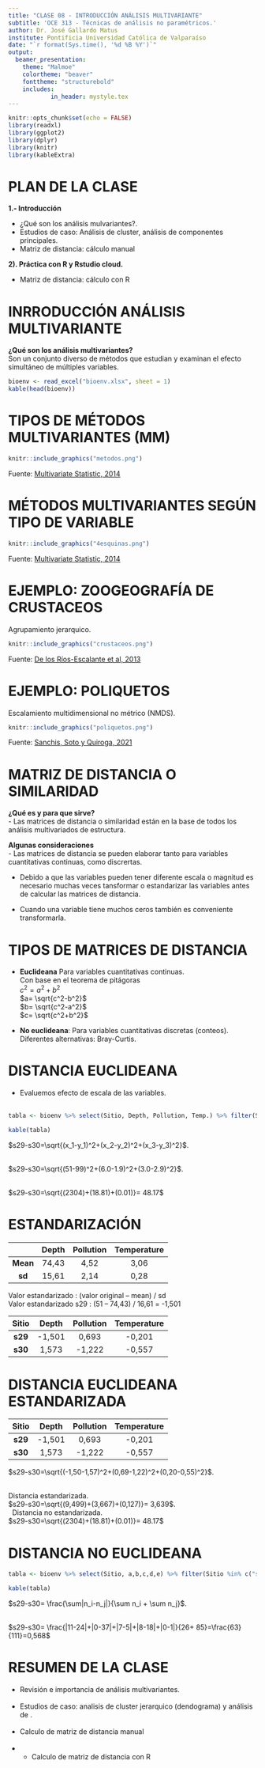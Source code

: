 ```yaml
---
title: "CLASE 08 - INTRODUCCIÓN ANÁLISIS MULTIVARIANTE"
subtitle: 'OCE 313 - Técnicas de análisis no paramétricos.'
author: Dr. José Gallardo Matus
institute: Pontificia Universidad Católica de Valparaíso
date: "`r format(Sys.time(), '%d %B %Y')`"
output: 
  beamer_presentation:
    theme: "Malmoe"
    colortheme: "beaver"
    fonttheme: "structurebold"
    includes:
            in_header: mystyle.tex
---
```


```r
knitr::opts_chunk$set(echo = FALSE)
library(readxl)
library(ggplot2)
library(dplyr)
library(knitr)
library(kableExtra)
```

# PLAN DE LA CLASE

**1.- Introducción**
    
- ¿Qué son los análisis mulvariantes?.
- Estudios de caso: Análisis de cluster, análisis de
componentes principales.
- Matriz de distancia: cálculo manual

**2). Práctica con R y Rstudio cloud.**

- Matriz de distancia: cálculo con R

# INRRODUCCIÓN ANÁLISIS MULTIVARIANTE

**¿Qué son los análisis multivariantes?**   
Son un conjunto diverso de métodos que estudian y examinan el efecto simultáneo de múltiples variables.

```r
bioenv <- read_excel("bioenv.xlsx", sheet = 1)
kable(head(bioenv))
```

# TIPOS DE MÉTODOS MULTIVARIANTES (MM)

```r
knitr::include_graphics("metodos.png")
```

Fuente: [Multivariate Statistic, 2014](https://www.fbbva.es/microsite/multivariate-statistics/legal.html)

# MÉTODOS MULTIVARIANTES SEGÚN TIPO DE VARIABLE

```r
knitr::include_graphics("4esquinas.png")
```

Fuente: [Multivariate Statistic, 2014](https://www.fbbva.es/microsite/multivariate-statistics/legal.html)


# EJEMPLO: ZOOGEOGRAFÍA DE CRUSTACEOS

Agrupamiento jerarquico.  
```r
knitr::include_graphics("crustaceos.png")
```

Fuente: [De los Ríos-Escalante et al, 2013](https://www.scielo.cl/scielo.php?script=sci_arttext&pid=S0718-560X2013000500005)

# EJEMPLO: POLIQUETOS

Escalamiento multidimensional no métrico (NMDS).    
```r
knitr::include_graphics("poliquetos.png")
```

Fuente: [Sanchis, Soto y Quiroga, 2021](https://doi.org/10.1016/j.marpolbul.2021.112309)

# MATRIZ DE DISTANCIA O SIMILARIDAD

**¿Qué es y para que sirve?**  
- Las matrices de distancia o similaridad están en la base de todos los análisis multivariados de estructura. 

**Algunas consideraciones**  
- Las matrices de distancia se pueden elaborar tanto para variables cuantitativas continuas, como discrertas.

- Debido a que las variables pueden tener diferente escala o magnitud es necesario muchas veces tansformar o estandarizar las variables antes de calcular las matrices de distancia.

- Cuando una variable tiene muchos ceros también es conveniente transformarla.


# TIPOS DE MATRICES DE DISTANCIA 

- **Euclideana** Para variables cuantitativas continuas.  
  Con base en el teorema de pitágoras  
  $c^2= a^2 +b^2$  
  $a= \sqrt{c^2-b^2}$  
  $b= \sqrt{c^2-a^2}$  
  $c= \sqrt{c^2+b^2}$  

- **No euclideana**: Para variables cuantitativas discretas (conteos).  
 Diferentes alternativas: Bray-Curtis.  
 
# DISTANCIA EUCLIDEANA

- Evaluemos efecto de escala de las variables. \
&nbsp;
```r
tabla <- bioenv %>% select(Sitio, Depth, Pollution, Temp.) %>% filter(Sitio %in% c("s29", "s30"))

kable(tabla)
```

  $s29-s30=\sqrt{(x_1-y_1)^2+(x_2-y_2)^2+(x_3-y_3)^2}$.\
&nbsp;
  
  $s29-s30=\sqrt{(51-99)^2+(6.0-1.9)^2+(3.0-2.9)^2}$.\
&nbsp;
  
  $s29-s30=\sqrt{(2304)+(18.81)+(0.01)}= 48.17$
  
# ESTANDARIZACIÓN

|  | **Depth**| **Pollution** | **Temperature** |
|:------:|:------:|:------:|:------:|
| **Mean** | 74,43 | 4,52 | 3,06 |
| **sd** | 15,61 | 2,14 | 0,28 |

Valor estandarizado : (valor original – mean) / sd  
Valor estandarizado s29 : (51 – 74,43) / 16,61 = -1,501

| **Sitio** | **Depth**| **Pollution** | **Temperature** |
|:------:|:------:|:------:|:------:|
| **s29** | -1,501 | 0,693 | -0,201 |
| **s30** | 1,573 | -1,222 | -0,557 |


# DISTANCIA EUCLIDEANA ESTANDARIZADA

| **Sitio** | **Depth**| **Pollution** | **Temperature** |
|:------:|:------:|:------:|:------:|
| **s29** | -1,501 | 0,693 | -0,201 |
| **s30** | 1,573 | -1,222 | -0,557 |

  $s29-s30=\sqrt{(-1,50-1,57)^2+(0,69-1,22)^2+(0,20-0,55)^2}$.\
&nbsp;
  
  Distancia estandarizada.  
  $s29-s30=\sqrt{(9,499)+(3,667)+(0,127)}= 3,639$.\
&nbsp;
  Distancia no estandarizada.  
  $s29-s30=\sqrt{(2304)+(18.81)+(0.01)}= 48.17$

# DISTANCIA NO EUCLIDEANA

```r
tabla <- bioenv %>% select(Sitio, a,b,c,d,e) %>% filter(Sitio %in% c("s29", "s30"))

kable(tabla)
```


$s29-s30= \frac{\sum|n_i-n_j|}{\sum n_i + \sum n_j}$.\
&nbsp;

$s29-s30= \frac{|11-24|+|0-37|+|7-5|+|8-18|+|0-1|}{26+ 85}=\frac{63}{111}=0,568$


# RESUMEN DE LA CLASE

- Revisión e importancia de análisis multivariantes.\
&nbsp;
- Estudios de caso: analisis de cluster jerarquico (dendograma) y análisis de .\
&nbsp;
- Calculo de matriz de distancia manual\
&nbsp;
- - Calculo de matriz de distancia con R\
&nbsp;
